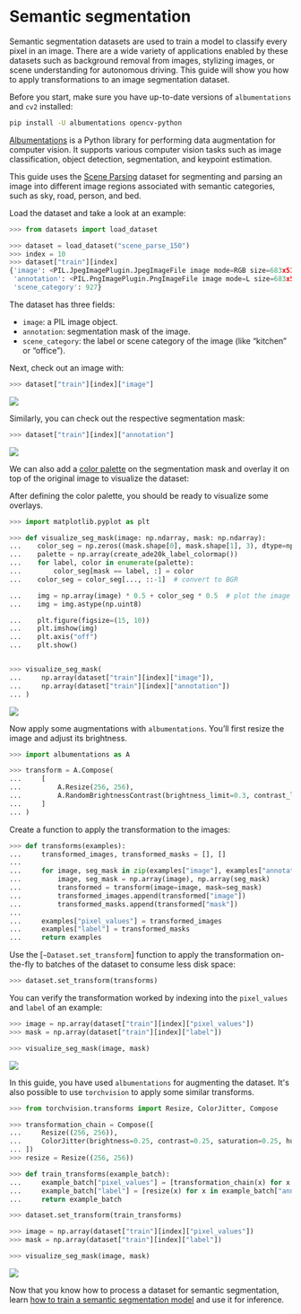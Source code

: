 # Semantic segmentation

Semantic segmentation datasets are used to train a model to classify every pixel in an image. There are
a wide variety of applications enabled by these datasets such as background removal from images, stylizing
images, or scene understanding for autonomous driving. This guide will show you how to apply transformations
to an image segmentation dataset.

Before you start, make sure you have up-to-date versions of `albumentations` and `cv2` installed:

```bash
pip install -U albumentations opencv-python
```

[Albumentations](https://albumentations.ai/) is a Python library for performing data augmentation
for computer vision. It supports various computer vision tasks such as image classification, object
detection, segmentation, and keypoint estimation.

This guide uses the [Scene Parsing](https://huggingface.co/datasets/scene_parse_150) dataset for segmenting
and parsing an image into different image regions associated with semantic categories, such as sky, road, person, and bed.

Load the dataset and take a look at an example:

```py
>>> from datasets import load_dataset

>>> dataset = load_dataset("scene_parse_150")
>>> index = 10
>>> dataset["train"][index]
{'image': <PIL.JpegImagePlugin.JpegImageFile image mode=RGB size=683x512 at 0x7FB37B0EC810>,
 'annotation': <PIL.PngImagePlugin.PngImageFile image mode=L size=683x512 at 0x7FB37B0EC9D0>,
 'scene_category': 927}
```

The dataset has three fields:

* `image`: a PIL image object.
* `annotation`: segmentation mask of the image.
* `scene_category`: the label or scene category of the image (like “kitchen” or “office”).

Next, check out an image with:

```py
>>> dataset["train"][index]["image"]
```

<div class="flex justify-center">
    <img src="https://huggingface.co/datasets/huggingface/documentation-images/resolve/main/datasets/image_seg.png">
</div>

Similarly, you can check out the respective segmentation mask:

```py
>>> dataset["train"][index]["annotation"]
```

<div class="flex justify-center">
    <img src="https://huggingface.co/datasets/huggingface/documentation-images/resolve/main/datasets/seg_mask.png">
</div>

We can also add a [color palette](https://github.com/tensorflow/models/blob/3f1ca33afe3c1631b733ea7e40c294273b9e406d/research/deeplab/utils/get_dataset_colormap.py#L51) on the
segmentation mask and overlay it on top of the original image to visualize the dataset:

After defining the color palette, you should be ready to visualize some overlays. 

```py
>>> import matplotlib.pyplot as plt

>>> def visualize_seg_mask(image: np.ndarray, mask: np.ndarray):
...    color_seg = np.zeros((mask.shape[0], mask.shape[1], 3), dtype=np.uint8)
...    palette = np.array(create_ade20k_label_colormap())
...    for label, color in enumerate(palette):
...        color_seg[mask == label, :] = color
...    color_seg = color_seg[..., ::-1]  # convert to BGR

...    img = np.array(image) * 0.5 + color_seg * 0.5  # plot the image with the segmentation map
...    img = img.astype(np.uint8)

...    plt.figure(figsize=(15, 10))
...    plt.imshow(img)
...    plt.axis("off")
...    plt.show()


>>> visualize_seg_mask(
...     np.array(dataset["train"][index]["image"]),
...     np.array(dataset["train"][index]["annotation"])
... )
```

<div class="flex justify-center">
    <img src="https://huggingface.co/datasets/huggingface/documentation-images/resolve/main/datasets/seg_overlay.png">
</div>

Now apply some augmentations with `albumentations`. You’ll first resize the image and adjust its brightness.

```py
>>> import albumentations as A

>>> transform = A.Compose(
...     [
...         A.Resize(256, 256),
...         A.RandomBrightnessContrast(brightness_limit=0.3, contrast_limit=0.3, p=0.5),
...     ]
... )
```

Create a function to apply the transformation to the images:

```py
>>> def transforms(examples):
...     transformed_images, transformed_masks = [], []
...
...     for image, seg_mask in zip(examples["image"], examples["annotation"]):
...         image, seg_mask = np.array(image), np.array(seg_mask)
...         transformed = transform(image=image, mask=seg_mask)
...         transformed_images.append(transformed["image"])
...         transformed_masks.append(transformed["mask"])
...
...     examples["pixel_values"] = transformed_images
...     examples["label"] = transformed_masks
...     return examples
```

Use the [`~Dataset.set_transform`] function to apply the transformation on-the-fly to batches of the dataset to consume less disk space:

```py
>>> dataset.set_transform(transforms)
```

You can verify the transformation worked by indexing into the `pixel_values` and `label` of an example:

```py
>>> image = np.array(dataset["train"][index]["pixel_values"])
>>> mask = np.array(dataset["train"][index]["label"])

>>> visualize_seg_mask(image, mask)
```

<div class="flex justify-center">
    <img src="https://huggingface.co/datasets/huggingface/documentation-images/resolve/main/datasets/albumentations_seg.png">
</div>

In this guide, you have used `albumentations` for augmenting the dataset. It's also possible to use `torchvision` to apply some similar transforms. 

```py 
>>> from torchvision.transforms import Resize, ColorJitter, Compose

>>> transformation_chain = Compose([
...     Resize((256, 256)),
...     ColorJitter(brightness=0.25, contrast=0.25, saturation=0.25, hue=0.1)
... ])
>>> resize = Resize((256, 256))

>>> def train_transforms(example_batch):
...     example_batch["pixel_values"] = [transformation_chain(x) for x in example_batch["image"]]
...     example_batch["label"] = [resize(x) for x in example_batch["annotation"]]
...     return example_batch

>>> dataset.set_transform(train_transforms)

>>> image = np.array(dataset["train"][index]["pixel_values"])
>>> mask = np.array(dataset["train"][index]["label"])

>>> visualize_seg_mask(image, mask)
```

<div class="flex justify-center">
    <img src="https://huggingface.co/datasets/huggingface/documentation-images/resolve/main/datasets/torchvision_seg.png">
</div>

Now that you know how to process a dataset for semantic segmentation, learn
[how to train a semantic segmentation model](https://huggingface.co/docs/transformers/tasks/semantic_segmentation)
and use it for inference.